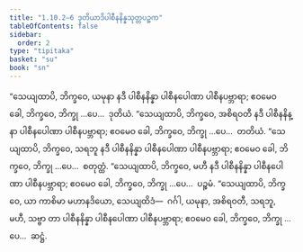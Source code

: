 ```yaml
---
title: "1.10.2–6 ဒုတိယာဒိပါစီနနိန္နသုတ္တပဉ္စက"
tableOfContents: false
sidebar:
  order: 2
type: "tipitaka"
basket: "su"
book: "sn"
---
```



<DynamicBreadcrumb />

<Division number="104" book="sn" e="ch" v="18" p="296">

<Paragraph number="215" book="sn">
“သေယျထာပိ, ဘိက္ခဝေ, ယမုနာ နဒီ ပါစီနနိန္နာ ပါစီနပေါဏာ ပါစီနပဗ္ဘာရာ; ဧဝမေဝ ခေါ, ဘိက္ခဝေ, ဘိက္ခု …ပေ…  ဒုတိယံ.
</Paragraph>

</Division>
<Division number="105" book="sn" e="ch" v="18" p="296">

<Paragraph number="216" book="sn">
“သေယျထာပိ, ဘိက္ခဝေ, အစိရဝတီ နဒီ ပါစီနနိန္နာ ပါစီနပေါဏာ ပါစီနပဗ္ဘာရာ; ဧဝမေဝ ခေါ, ဘိက္ခဝေ, ဘိက္ခု …ပေ…  တတိယံ.
</Paragraph>

</Division>
<Division number="106" book="sn" e="ch" v="18" p="296">

<Paragraph number="217" book="sn">
“သေယျထာပိ, ဘိက္ခဝေ, သရဘူ နဒီ ပါစီနနိန္နာ ပါစီနပေါဏာ ပါစီနပဗ္ဘာရာ; ဧဝမေဝ ခေါ, ဘိက္ခဝေ, ဘိက္ခု …ပေ…  စတုတ္ထံ.
</Paragraph>

</Division>
<Division number="107" book="sn" e="ch" v="18" p="296">

<Paragraph number="218" book="sn">
“သေယျထာပိ, ဘိက္ခဝေ, မဟီ နဒီ ပါစီနနိန္နာ ပါစီနပေါဏာ ပါစီနပဗ္ဘာရာ; ဧဝမေဝ ခေါ, ဘိက္ခဝေ, ဘိက္ခု …ပေ…  ပဉ္စမံ.
</Paragraph>

</Division>
<Division number="108" book="sn" e="ch" v="18" p="296">

<Paragraph number="219" book="sn">
“သေယျထာပိ, ဘိက္ခဝေ, ယာ ကာစိမာ မဟာနဒိယော, သေယျထိဒံ—  ဂင်္ဂါ, ယမုနာ, အစိရဝတီ, သရဘူ, မဟီ, သဗ္ဗာ တာ ပါစီနနိန္နာ ပါစီနပေါဏာ ပါစီနပဗ္ဘာရာ; ဧဝမေဝ ခေါ, ဘိက္ခဝေ, ဘိက္ခု …ပေ…  ဆဋ္ဌံ.
</Paragraph>
</Division>